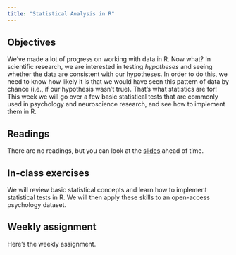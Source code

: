 ```yaml
---
title: "Statistical Analysis in R"
---
```


## Objectives

We've made a lot of progress on working with data in R. Now what? In scientific research, we are interested in testing *hypotheses* and seeing whether the data are consistent with our hypotheses. In order to do this, we need to know how likely it is that we would have seen this pattern of data by chance (i.e., if our hypothesis wasn't true). That's what statistics are for! This week we will go over a few basic statistical tests that are commonly used in psychology and neuroscience research, and see how to implement them in R.

## Readings

There are no readings, but you can look at the [slides](../files/stats_slides.pdf) ahead of time.

## In-class exercises

We will review basic statistical concepts and learn how to implement statistical tests in R. We will then apply these skills to an open-access psychology dataset.

## Weekly assignment

Here's the weekly assignment.
